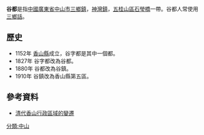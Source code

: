 '''谷都'''是指[[中國|中國]][[廣東省|廣東省]][[中山市|中山市]][[三乡镇_(中山市)|三鄉鎮]]，[[神灣鎮|神灣鎮]]，[[五桂山區|五桂山區石瑩橋]]一帶。谷都人常使用[[三鄉話|三鄉話]]。

==歷史==
* 1152年 [[香山縣|香山縣]]成立，谷字都是其中一個都。
* 1827年 谷字都改為谷都。
* 1880年 谷都改為谷鎮。
* 1910年 谷鎮改為香山縣第五區。

==參考資料==
*[https://web.archive.org/web/20110513101956/http://www.zs.gov.cn/main/about/infoview/index.action?id=41789 清代香山行政區域的變遷]

[[分類:中山|分類:中山]]
